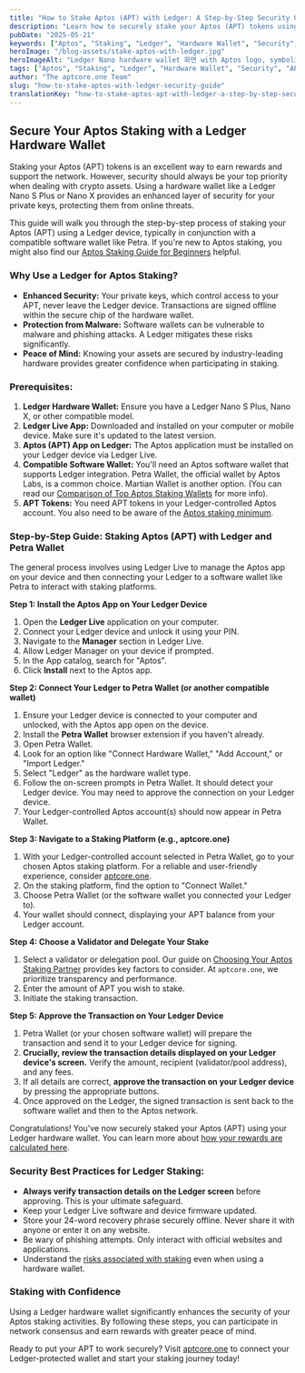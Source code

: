 ```yaml
---
title: "How to Stake Aptos (APT) with Ledger: A Step-by-Step Security Guide"
description: "Learn how to securely stake your Aptos (APT) tokens using a Ledger hardware wallet. This step-by-step guide covers setup, connecting to a compatible wallet like Petra, and best practices for secure Aptos staking."
pubDate: "2025-05-21"
keywords: ["Aptos", "Staking", "Ledger", "Hardware Wallet", "Security", "APT", "Petra Wallet", "Crypto Security"]
heroImage: "/blog-assets/stake-aptos-with-ledger.jpg"
heroImageAlt: "Ledger Nano hardware wallet 화면 with Aptos logo, symbolizing secure APT staking"
tags: ["Aptos", "Staking", "Ledger", "Hardware Wallet", "Security", "APT", "Petra Wallet", "Crypto Security"]
author: "The aptcore.one Team"
slug: "how-to-stake-aptos-with-ledger-security-guide"
translationKey: "how-to-stake-aptos-apt-with-ledger-a-step-by-step-security-guide"
---
```


## Secure Your Aptos Staking with a Ledger Hardware Wallet

Staking your Aptos (APT) tokens is an excellent way to earn rewards and support the network. However, security should always be your top priority when dealing with crypto assets. Using a hardware wallet like a Ledger Nano S Plus or Nano X provides an enhanced layer of security for your private keys, protecting them from online threats.

This guide will walk you through the step-by-step process of staking your Aptos (APT) using a Ledger device, typically in conjunction with a compatible software wallet like Petra. If you're new to Aptos staking, you might also find our [Aptos Staking Guide for Beginners](/blog/aptos-staking-guide-beginners) helpful.

### Why Use a Ledger for Aptos Staking?

* **Enhanced Security:** Your private keys, which control access to your APT, never leave the Ledger device. Transactions are signed offline within the secure chip of the hardware wallet.
* **Protection from Malware:** Software wallets can be vulnerable to malware and phishing attacks. A Ledger mitigates these risks significantly.
* **Peace of Mind:** Knowing your assets are secured by industry-leading hardware provides greater confidence when participating in staking.

### Prerequisites:

1.  **Ledger Hardware Wallet:** Ensure you have a Ledger Nano S Plus, Nano X, or other compatible model.
2.  **Ledger Live App:** Downloaded and installed on your computer or mobile device. Make sure it's updated to the latest version.
3.  **Aptos (APT) App on Ledger:** The Aptos application must be installed on your Ledger device via Ledger Live.
4.  **Compatible Software Wallet:** You'll need an Aptos software wallet that supports Ledger integration. Petra Wallet, the official wallet by Aptos Labs, is a common choice. Martian Wallet is another option. (You can read our [Comparison of Top Aptos Staking Wallets](/blog/comparing-top-aptos-staking-wallets) for more info).
5.  **APT Tokens:** You need APT tokens in your Ledger-controlled Aptos account. You also need to be aware of the [Aptos staking minimum](/blog/aptos-staking-minimum-how-much-apt-to-start).

### Step-by-Step Guide: Staking Aptos (APT) with Ledger and Petra Wallet

The general process involves using Ledger Live to manage the Aptos app on your device and then connecting your Ledger to a software wallet like Petra to interact with staking platforms.

**Step 1: Install the Aptos App on Your Ledger Device**

1.  Open the **Ledger Live** application on your computer.
2.  Connect your Ledger device and unlock it using your PIN.
3.  Navigate to the **Manager** section in Ledger Live.
4.  Allow Ledger Manager on your device if prompted.
5.  In the App catalog, search for "Aptos".
6.  Click **Install** next to the Aptos app.

**Step 2: Connect Your Ledger to Petra Wallet (or another compatible wallet)**

1.  Ensure your Ledger device is connected to your computer and unlocked, with the Aptos app open on the device.
2.  Install the **Petra Wallet** browser extension if you haven't already.
3.  Open Petra Wallet.
4.  Look for an option like "Connect Hardware Wallet," "Add Account," or "Import Ledger."
5.  Select "Ledger" as the hardware wallet type.
6.  Follow the on-screen prompts in Petra Wallet. It should detect your Ledger device. You may need to approve the connection on your Ledger device.
7.  Your Ledger-controlled Aptos account(s) should now appear in Petra Wallet.

**Step 3: Navigate to a Staking Platform (e.g., aptcore.one)**

1.  With your Ledger-controlled account selected in Petra Wallet, go to your chosen Aptos staking platform. For a reliable and user-friendly experience, consider [aptcore.one](https://aptcore.one).
2.  On the staking platform, find the option to "Connect Wallet."
3.  Choose Petra Wallet (or the software wallet you connected your Ledger to).
4.  Your wallet should connect, displaying your APT balance from your Ledger account.

**Step 4: Choose a Validator and Delegate Your Stake**

1.  Select a validator or delegation pool. Our guide on [Choosing Your Aptos Staking Partner](/blog/choosing-aptos-staking-partner) provides key factors to consider. At `aptcore.one`, we prioritize transparency and performance.
2.  Enter the amount of APT you wish to stake.
3.  Initiate the staking transaction.

**Step 5: Approve the Transaction on Your Ledger Device**

1.  Petra Wallet (or your chosen software wallet) will prepare the transaction and send it to your Ledger device for signing.
2.  **Crucially, review the transaction details displayed on your Ledger device's screen.** Verify the amount, recipient (validator/pool address), and any fees.
3.  If all details are correct, **approve the transaction on your Ledger device** by pressing the appropriate buttons.
4.  Once approved on the Ledger, the signed transaction is sent back to the software wallet and then to the Aptos network.

Congratulations! You've now securely staked your Aptos (APT) using your Ledger hardware wallet. You can learn more about [how your rewards are calculated here](/blog/aptos-rewards-apr-apy-explained).

### Security Best Practices for Ledger Staking:

* **Always verify transaction details on the Ledger screen** before approving. This is your ultimate safeguard.
* Keep your Ledger Live software and device firmware updated.
* Store your 24-word recovery phrase securely offline. Never share it with anyone or enter it on any website.
* Be wary of phishing attempts. Only interact with official websites and applications.
* Understand the [risks associated with staking](/blog/risks-of-aptos-staking-how-to-mitigate-them) even when using a hardware wallet.

### Staking with Confidence

Using a Ledger hardware wallet significantly enhances the security of your Aptos staking activities. By following these steps, you can participate in network consensus and earn rewards with greater peace of mind.

Ready to put your APT to work securely? Visit [aptcore.one](https://aptcore.one) to connect your Ledger-protected wallet and start your staking journey today!
